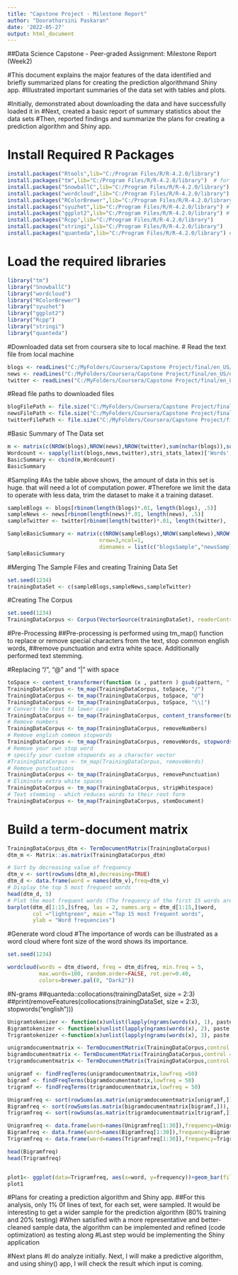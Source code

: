 ```yaml
---
title: "Capstone Project - Milestone Report"
author: "Dooratharsini Paskaran"
date: '2022-05-27'
output: html_document
---
```


##Data Science Capstone - Peer-graded Assignment: Milestone Report (Week2)

#This document explains the major features of the data  identified and briefly summarized plans for creating the prediction algorithmand Shiny app.
#Illustrated important summaries of the data set with tables and plots.

#Initially, demonstrated about downloading the data and have successfully loaded it in
#Next, created a basic report of summary statistics about the data sets
#Then, reported findings and summarize the plans for creating a prediction algorithm and Shiny app. 


# Install Required R Packages
```r
install.packages("Rtools",lib="C:/Program Files/R/R-4.2.0/library")
install.packages("tm",lib="C:/Program Files/R/R-4.2.0/library")  # for text mining
install.packages("SnowballC",lib="C:/Program Files/R/R-4.2.0/library") # for text stemming
install.packages("wordcloud",lib="C:/Program Files/R/R-4.2.0/library") # word-cloud generator
install.packages("RColorBrewer",lib="C:/Program Files/R/R-4.2.0/library") # color palettes
install.packages("syuzhet",lib="C:/Program Files/R/R-4.2.0/library") # for sentiment analysis
install.packages("ggplot2",lib="C:/Program Files/R/R-4.2.0/library") # for plotting graphs
install.packages("Rcpp",lib="C:/Program Files/R/R-4.2.0/library")
install.packages("stringi",lib="C:/Program Files/R/R-4.2.0/library")
install.packages("quanteda",lib="C:/Program Files/R/R-4.2.0/library") #compute n-grams to find commonly occuring sequence of words
```

# Load the required  libraries
```r
library("tm")
library("SnowballC")
library("wordcloud")
library("RColorBrewer")
library("syuzhet")
library("ggplot2")
library("Rcpp")
library("stringi")
library("quanteda")
```

#Downloaded data set from coursera site to local machine.
# Read the text file from local machine
```r
blogs <- readLines("C:/MyFolders/Coursera/Capstone Project/final/en_US/en_US.blogs.txt",encoding = "UTF-8", skipNul = TRUE)
news <- readLines("C:/MyFolders/Coursera/Capstone Project/final/en_US/en_US.news.txt",encoding = "UTF-8", skipNul = TRUE, warn = FALSE)
twitter <- readLines("C:/MyFolders/Coursera/Capstone Project/final/en_US/en_US.twitter.txt",encoding = "UTF-8", skipNul = TRUE)
```

#Read file paths to downloaded files
```r
blogFilePath <- file.size("C:/MyFolders/Coursera/Capstone Project/final/en_US/en_US.blogs.txt")
newsFilePath <- file.size("C:/MyFolders/Coursera/Capstone Project/final/en_US/en_US.news.txt")
twitterFilePath <- file.size("C:/MyFolders/Coursera/Capstone Project/final/en_US/en_US.twitter.txt")
```

#Basic Summary of The Data set
```r
m <- matrix(c(NROW(blogs),NROW(news),NROW(twitter),sum(nchar(blogs)),sum(nchar(news)),sum(nchar(twitter)),(blogFilePath/1024^2),(newsFilePath/1024^2),(twitterFilePath/1024^2)),byrow = FALSE,nrow=3,ncol=3,dimnames = list(c("blogs","news","twitter"),c("No.Of Lines","No. Of Characters","File Size in Mb")))
Wordcount <- sapply(list(blogs,news,twitter),stri_stats_latex)['Words',]
BasicSummary <- cbind(m,Wordcount)
BasicSummary
```


#Sampling
#As the table above shows, the amount of data in this set is huge. that will need a lot of computation power. 
#Therefore we limit the data to operate with less data, trim the dataset to make it a training dataset.

```r
sampleBlogs <- blogs[rbinom(length(blogs)*.01, length(blogs), .5)]
sampleNews <- news[rbinom(length(news)*.01, length(news), .5)]
sampleTwitter <- twitter[rbinom(length(twitter)*.01, length(twitter), .5)]

SampleBasicSummary <- matrix(c(NROW(sampleBlogs),NROW(sampleNews),NROW(sampleTwitter)),byrow = TRUE,
                             nrow=3,ncol=1,
                             dimnames = list(c("blogsSample","newsSample","twitterSample"),"No.Of Rows"))
SampleBasicSummary
```


#Merging The Sample Files and creating Training Data Set 
```r
set.seed(1234)
trainingDataSet <- c(sampleBlogs,sampleNews,sampleTwitter)
```

#Creating The Corpus
```r
set.seed(1234)
TrainingDataCorpus <- Corpus(VectorSource(trainingDataSet), readerControl = list(reader=readPlain,language="en"))
```

#Pre-Processing
##Pre-processing is performed using tm_map() function to replace or remove special characters from the text, stop common english  words,
##remove punctuation and extra white space. Additionally performed text stemming.

#Replacing "/", "@" and "|" with space
```r
toSpace <- content_transformer(function (x , pattern ) gsub(pattern, " ", x))
TrainingDataCorpus <- tm_map(TrainingDataCorpus, toSpace, "/")
TrainingDataCorpus <- tm_map(TrainingDataCorpus, toSpace, "@")
TrainingDataCorpus <- tm_map(TrainingDataCorpus, toSpace, "\\|")
# Convert the text to lower case
TrainingDataCorpus <- tm_map(TrainingDataCorpus, content_transformer(tolower))
# Remove numbers
TrainingDataCorpus <- tm_map(TrainingDataCorpus, removeNumbers)
# Remove english common stopwords
TrainingDataCorpus <- tm_map(TrainingDataCorpus, removeWords, stopwords("english"))
# Remove your own stop word
# specify your custom stopwords as a character vector
#TrainingDataCorpus <- tm_map(TrainingDataCorpus, removeWords)
# Remove punctuations
TrainingDataCorpus <- tm_map(TrainingDataCorpus, removePunctuation)
# Eliminate extra white spaces
TrainingDataCorpus <- tm_map(TrainingDataCorpus, stripWhitespace)
# Text stemming - which reduces words to their root form
TrainingDataCorpus <- tm_map(TrainingDataCorpus, stemDocument)
```


# Build a term-document matrix
```r
TrainingDataCorpus_dtm <- TermDocumentMatrix(TrainingDataCorpus)
dtm_m <- Matrix::as.matrix(TrainingDataCorpus_dtm)

# Sort by decreasing value of frequency
dtm_v <- sort(rowSums(dtm_m),decreasing=TRUE)
dtm_d <- data.frame(word = names(dtm_v),freq=dtm_v)
# Display the top 5 most frequent words
head(dtm_d, 5)
# Plot the most frequent words (The frequency of the first 15 words are plotted)
barplot(dtm_d[1:15,]$freq, las = 2, names.arg = dtm_d[1:15,]$word,
        col ="lightgreen", main ="Top 15 most frequent words",
        ylab = "Word frequencies")
```
#Generate word cloud
#The importance of words can be illustrated as a word cloud where font size of the word shows its importance.
```r
set.seed(1234)

wordcloud(words = dtm_d$word, freq = dtm_d$freq, min.freq = 5,
          max.words=100, random.order=FALSE, rot.per=0.40,
          colors=brewer.pal(8, "Dark2"))
```



#N-grams
##quanteda::collocations(trainingDataSet, size = 2:3)
##print(removeFeatures(collocations(trainingDataSet, size = 2:3), stopwords("english")))


```r

Unigramtokenizer <- function(x)unlist(lapply(ngrams(words(x), 1), paste, collapse = " "), use.names = FALSE)
Bigramtokenizer <- function(x)unlist(lapply(ngrams(words(x), 2), paste, collapse = " "), use.names = FALSE)
Trigramtokenizer <-function(x)unlist(lapply(ngrams(words(x), 3), paste, collapse = " "), use.names = FALSE)

unigramdocumentmatrix <- TermDocumentMatrix(TrainingDataCorpus,control = list(tokenize = Unigramtokenizer))
bigramdocumentmatrix <- TermDocumentMatrix(TrainingDataCorpus,control = list(tokenize = Bigramtokenizer))
trigramdocumentmatrix <- TermDocumentMatrix(TrainingDataCorpus,control = list(tokenize = Trigramtokenizer))

unigramf <- findFreqTerms(unigramdocumentmatrix,lowfreq =50)
bigramf <- findFreqTerms(bigramdocumentmatrix,lowfreq = 50)
trigramf <- findFreqTerms(trigramdocumentmatrix,lowfreq = 50)

Unigramfreq <- sort(rowSums(as.matrix(unigramdocumentmatrix[unigramf,])),decreasing = TRUE)
Bigramfreq <- sort(rowSums(as.matrix(bigramdocumentmatrix[bigramf,])), decreasing = TRUE)
Trigramfreq <- sort(rowSums(as.matrix(trigramdocumentmatrix[trigramf,])), decreasing = TRUE)

Unigramfreq <- data.frame(word=names(Unigramfreq[1:30]),frequency=Unigramfreq[1:30])
Bigramfreq <- data.frame(word=names(Bigramfreq[1:30]),frequency=Bigramfreq[1:30])
Trigramfreq <- data.frame(word=names(Trigramfreq[1:30]),frequency=Trigramfreq[1:30])

head(Bigramfreq)
head(Trigramfreq)


plot1<- ggplot(data=Trigramfreq, aes(x=word, y=frequency))+geom_bar(fill="black",color="red",stat="identity")+theme(axis.text.x=element_text(angle=90))
plot1
```





#Plans for creating a prediction algorithm and Shiny app.
##For this analysis, only 1% 0f lines of text, for each set, were sampled. It would be interesting to get a wider sample for the prediction algorithm (80% training and 20% testing)
#When satisfied with a more representative and better-cleaned sample data, the algorithm can be implemented and refined (code optimization) as testing along
#Last step would be implementing the Shiny application

#Next plans
#I do analyze initially. Next, I will make a predictive algorithm, and using shiny() app, I will check the result which input is coming.
